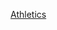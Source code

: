 {{Navbox
| name       = 國際田徑
| title      = 國際[[田徑]]
| list1style = text-align: center
| list2style = text-align: center
| list3style = text-align: center
|listclass = hlist
| bodyclass = hlist

| above      =
* [[世界田径|IAAF]]
* [[田徑世界紀錄列表|世界紀錄]]
* {{le|国际田联名人堂|IAAF Hall of Fame|名人堂}}
* [[在个人单项上曾获奥运会及世锦赛冠军并打破世界纪录的田径选手列表|大满贯]]
| group1     = 世界
| list1      =
* [[夏季奥林匹克运动会田径比赛|奧運]]
*[[夏季帕運會田徑比賽|帕運會]]
*[[世界田径锦标赛]]
*[[世界帕拉田徑錦標賽]]
*[[世界室内田径锦标赛]]
*[[世界青年田徑錦標賽]]
* [[世界U18田徑錦標賽|世界少年田徑錦標賽]]
* [[世界大師田徑錦標賽]]
* [[國際田總洲際盃|洲際盃]]
* [[世界越野錦標賽]]
* [[世界半程馬拉松錦標賽]]
* [[World Mountain Running Championships]]
* [[競走世界盃]]
* [[世界接力赛]]

| group2      = 州際
| list2       = {{Navbox|child
| groupstyle  = border-right:0.5em solid; padding-right: 0.5em; line-height: 1em; font-size:90%
| group1style = border-color: #FF66FF
| group2style = border-color: orange
| group3style = border-color: #6666FF
| group4style = border-color: yellow
| group5style = border-color: #FF6666
| group6style = border-color: #66EE66
|listclass = hlist
| bodyclass = hlist
| image=[[File:IAAF map.png|250px]]
| group1      = 亞洲錦標賽 – [[亞洲田徑總會|AAA]]
| list1       =
* [[亚洲田径锦标赛|室外]]
* [[亞洲室內田徑錦標賽|室內]]
* [[亞洲越野錦標賽|越野]]
* [[亞洲競走錦標賽|競走]]
| group2      = 非洲錦標賽 – [[非洲田徑聯合總會|CAA]]
| list2       = 
* [[非洲田徑錦標賽|室外]]
* [[非洲越野錦標賽|越野]]
* [[非洲全能項目錦標賽|全能項目]]
* [[African Mountain Running Championships|Mountain Running]]
* [[非洲競走錦標賽|競走]]
| group3      = 歐洲錦標賽 – [[歐洲田徑聯合總會|EAA]] 
| list3       =
* [[歐洲田徑錦標賽|室外]]
* [[歐洲室內田徑錦標賽|室內]]
* [[歐洲團體錦標賽|團體]]
* [[歐洲越野錦標賽|越野]]
* [[European Mountain Running Championships|Mountain Running]]
* [[歐洲競走錦標賽|競走]]
| group4      = 大洋洲錦標賽 – [[大洋洲田徑聯合總會|OAA]]
| list4       = 
* [[大洋洲田徑錦標賽|室外]]
* [[大洋洲混合項目錦標賽|混合項目]]
* [[大洋洲越野錦標賽|越野]]
* [[大洋洲馬拉松及半程馬拉松錦標賽|馬拉松/半程馬拉松]]
* [[大洋洲競走錦標賽|競走]]
| group5      = 北美洲錦標賽 – [[北美、中美和加勒比田徑聯合總會|NACAC]]
| list5       =
* [[NACAC錦標賽|室外]]
* [[NACAC越野錦標賽|越野]]
* [[NACAC Mountain Running Championships|Mountain Running]]
| group6      = 南美洲錦標賽 – [[CONSUDATLE]]
| list6 =
* [[南美洲田徑錦標賽|室外]] 
* [[南美洲越野錦標賽|越野]]
* [[南美洲馬拉松錦標賽|馬拉松]]
* [[南美洲半程馬拉松錦標賽|半程馬拉松]]
* [[南美洲1英里路跑錦標賽|1英里路跑]]
* [[South American Mountain Running Championships|Mountain Running]]
* [[南美洲競走錦標賽|競走]]
}}
| group3      = 區域
| list3       = 
* [[阿拉伯田徑錦標賽|阿拉伯錦標賽]]
* [[海灣阿拉伯國家合作委員會田徑錦標賽|GCC錦標賽]]
* [[伊比利美洲田徑錦標賽|伊比利美洲錦標賽]]
* [[馬格里布田徑錦標賽|馬格里布錦標賽]]
* [[泛美全能項目盃]]
* [[泛美競走盃]]
*<br>中美洲和加勒比海
** [[中美洲和加勒比海田徑錦標賽|室外]]
** [[中美洲和加勒比海越野錦標賽|越野]]
* 中美洲
** [[中美洲田徑錦標賽|室外]]
** [[中美洲越野錦標賽|越野]]
** [[中美洲競走錦標賽|競走]]

| group4      = 季節性
| list4       =
* [[世界馬拉松大滿貫]]
* [[國際田聯鑽石聯賽]]
* [[世界田徑挑戰賽]]
* [[世界全能項目挑戰賽|全能項目挑戰賽]]
* [[世界競走挑戰賽|競走挑戰賽]]
* [[世界鏈球挑戰賽|鏈球挑戰賽]]
| group5      = 賽事
| list5       =
* [[美洲玻利瓦爾同盟運動會田徑比賽|ALBA]]
* [[全非運動會田徑比賽|全非運動會]]
* [[亞洲運動會田徑比賽|亞運]]
* [[玻利瓦爾運動會田徑比賽|玻利瓦爾運動會]]
* [[中美洲運動會田徑比賽|中美洲運動會]]
* [[中美洲及加勒比海運動會田徑比賽|中美洲及加勒比海運動會]]
* [[大英國協運動會田徑比賽|大英國協運動會]]
* [[法語系運動會田徑比賽|法語系運動會]]
* [[葡語系運動會田徑比賽|葡語系運動會]]
* [[地中海運動會田徑比賽|地中海運動會]]
* [[密克羅尼西亞運動會田徑比賽|密克羅尼西亞運動會]]
* [[太平洋運動會田徑比賽|太平洋運動會]]
* [[太平洋運動會田徑比賽#迷你太平洋運動會|迷你太平洋運動會]]
* [[泛美運動會田徑比賽|泛美運動會]]
* [[泛阿拉伯運動會田徑比賽|泛阿拉伯運動會]]
* [[南亞運動會田徑比賽|南亞運動會]]
* [[南美運動會田徑比賽|南美運動會]]
* [[世界軍人運動會田徑比賽|世界軍人運動會]]
* [[夏季世界大學運動會田徑比賽|夏季世大運]]
}}
<noinclude>
[[Category:田徑導航模板|{{PAGENAME}}]]
[[Category:國際性體育導航模板|Athletics]]
</noinclude>